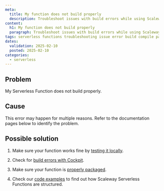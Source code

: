 ```yaml
---
meta:
  title: My function does not build properly
  description: Troubleshoot issues with build errors while using Scaleway Serverless Functions.
content:
  h1: My function does not build properly
  paragraph: Troubleshoot issues with build errors while using Scaleway Serverless Functions.
tags: serverless functions troubleshooting issue error build compile package
dates:
  validation: 2025-02-10
  posted: 2025-02-10
categories:
  - serverless
---
```


## Problem

My Serverless Function does not build properly.

## Cause

This error may happen for multiple reasons. Refer to the documentation pages below to identify the problem.

## Possible solution

1. Make sure your function works fine  by [testing it locally](/serverless-functions/reference-content/local-testing/).

2. Check for [build errors with Cockpit](/serverless-functions/how-to/monitor-function/).

3. Make sure your function is [properly packaged](/serverless-functions/how-to/package-function-dependencies-in-zip/).

4. Check our [code examples](/serverless-functions/reference-content/code-examples/) to find out how Scaleway Serverless Functions are structured.
